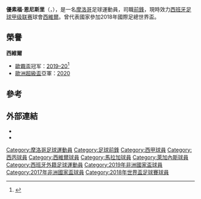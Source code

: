 {{noteTA|G1=football|G2=西甲
|1=zh-hans:恩内斯里;zh-hk:安尼斯利;zh-tw:恩尼斯里;
|2=zh-hans:约瑟夫;zh-hk:尤素夫;zh-tw:優素福;}}
{{Infobox football biography
| name                = 優素福·恩尼斯里<br>Youssef En-Nesyri
| image               = Real Valladolid - CD Leganés 2018-12-01 (8) (cropped).jpg
| caption             = 2018年恩尼斯里在[[雷加利斯體育會|雷加利斯]]
| full_name           = Youssef En-Nesyri<ref>{{cite web |url=http://actas.rfef.es/actas/RFEF_CmpActa1?cod_primaria=1000144&CodActa=43861 |title=Acta del Partido celebrado el 11 de septiembre de 2017, en Málaga |trans-title=Minutes of the Match held on 11 September 2017, in Málaga |publisher=Royal Spanish Football Federation |access-date=13 September 2019 |language=es |archive-date=2022-05-26 |archive-url=https://web.archive.org/web/20220526140906/http://actas.rfef.es/actas/RFEF_CmpActa1?cod_primaria=1000144&CodActa=43861 }}</ref>
| birth_date          = {{birth date and age|1997|6|1|df=y}}
| birth_place         = [[摩洛哥|摩洛哥]][[非斯|非斯]]
| height              = 1.89 m<ref>{{cite web |url=https://tournament.fifadata.com/documents/FWC/2018/pdf/FWC_2018_SQUADLISTS.PDF |title=2018 FIFA World Cup Russia – List of Players |website=FIFA.com |publisher=Fédération Internationale de Football Association |date=4 June 2018 |access-date=20 June 2018 |archive-date=2018-06-19 |archive-url=https://web.archive.org/web/20180619164139/https://tournament.fifadata.com/documents/FWC/2018/pdf/FWC_2018_SQUADLISTS.PDF }}</ref>
| position            = [[前鋒|前鋒]]
| currentclub         = [[西維爾足球會|西維爾]]
| clubnumber          = 15
| youthyears1         = 
| youthclubs1         = [[MAS_Fez|Maghreb Fez]]
| youthyears2         = 2011–2015
| youthclubs2         = [[Mohammed_VI_Football_Academy|Mohammed VI Academy]]
| youthyears3         = 2015–2016
| youthclubs3         = [[馬拉加足球會|馬拉加]]
| years1              = 2016
| clubs1              = [[馬拉加足球會|馬拉加B隊]]
| caps1               = 6
| goals1              = 6
| years2              = 2016–2018
| clubs2              = [[馬拉加足球會|馬拉加]]
| caps2               = 38
| goals2              = 5
| years3              = 2018–2020
| clubs3              = [[雷加利斯體育會|雷加利斯]]
| caps3               = 49
| goals3              = 13
| years4              = 2020–
| clubs4              = [[西維爾足球會|西維爾]]
| caps4               = 79
| goals4              = 27
| nationalyears1      = 2015–2016
| nationalteam1       = [[摩洛哥20歲以下足球代表隊|摩洛哥U20]]
| nationalcaps1       = 7
| nationalgoals1      = 3
| nationalyears2      = 2016–
| nationalteam2       = [[摩洛哥國家足球隊|摩洛哥]]
| nationalcaps2       = 45
| nationalgoals2      = 12
| club-update         = 2022年3月20日
| nationalteam-update = 2022年3月25日
}}

'''優素福·恩尼斯里'''（{{lang-ar|يوسف النصيري}}，{{bd|1997年|6月1日||}}），是一名[[摩洛哥|摩洛哥]]足球運動員，司職[[前鋒|前鋒]]，現時效力[[西班牙足球甲级联赛|西班牙足球甲级联赛]]球會[[西維爾足球會|西維爾]]。曾代表國家參加2018年國際足總世界盃。

==榮譽==
'''西維爾'''
*[[歐洲足協歐霸盃|歐霸盃]]冠军：[[2019–20年歐霸盃|2019–20]]<ref>{{cite news |last1=Wilkinson |first1=Jack |title=Sevilla 3-2 Inter Milan: Sevilla edge five-goal thriller for sixth Europa League crown |url=https://www.skysports.com/football/sevilla-vs-inter/report/426076 |access-date=21 August 2020 |publisher=Sky Sports |date=21 August 2020 |archive-date=2020-08-21 |archive-url=https://web.archive.org/web/20200821214308/https://www.skysports.com/football/sevilla-vs-inter/report/426076/ }}</ref>
*[[歐洲超級盃|歐洲超級盃]]亞軍：[[2020年歐洲超級盃|2020]]

== 參考 ==
{{reflist}}

== 外部連結 ==
*{{BDFutbol|20092}}
*{{Soccerway|youssef-en-nesyri/453722}}

{{2018年世界盃足球賽摩洛哥參賽名單}}
{{西維爾足球會球員名單}}

{{DEFAULTSORT:En-Nesyri, Youssef}}
[[Category:摩洛哥足球運動員|Category:摩洛哥足球運動員]]
[[Category:足球前鋒|Category:足球前鋒]]
[[Category:西甲球員|Category:西甲球員]]
[[Category:西丙球員|Category:西丙球員]]
[[Category:西維爾球員|Category:西維爾球員]]
[[Category:馬拉加球員|Category:馬拉加球員]]
[[Category:萊加內斯球員|Category:萊加內斯球員]]
[[Category:西班牙外籍足球運動員|Category:西班牙外籍足球運動員]]
[[Category:2019年非洲國家盃球員|Category:2019年非洲國家盃球員]]
[[Category:2017年非洲國家盃球員|Category:2017年非洲國家盃球員]]
[[Category:2018年世界盃足球賽球員|Category:2018年世界盃足球賽球員]]